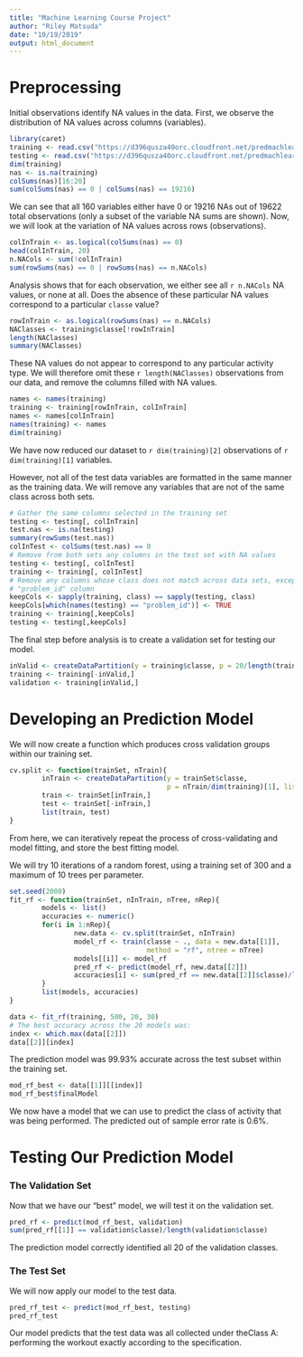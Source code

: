 ```yaml
---
title: "Machine Learning Course Project"
author: "Riley Matsuda"
date: "10/19/2019"
output: html_document
---
```

# Preprocessing

Initial observations identify NA values in the data. First, we observe the 
distribution of NA values across columns (variables).

```r
library(caret)
training <- read.csv("https://d396qusza40orc.cloudfront.net/predmachlearn/pml-training.csv")
testing <- read.csv("https://d396qusza40orc.cloudfront.net/predmachlearn/pml-testing.csv")
dim(training)
nas <- is.na(training)
colSums(nas)[16:20]
sum(colSums(nas) == 0 | colSums(nas) == 19216)
```

We can see that all 160 variables either have 0 or 19216 NAs out of 19622
total observations (only a subset of the variable NA sums are shown). Now, we
will look at the variation of NA values across rows (observations).

```r
colInTrain <- as.logical(colSums(nas) == 0)
head(colInTrain, 20)
n.NACols <- sum(!colInTrain)
sum(rowSums(nas) == 0 | rowSums(nas) == n.NACols)
```

Analysis shows that for each observation, we either see all `r n.NACols`
NA values, or none at all. Does the absence of these particular NA values
correspond to a particular `classe` value?

```r
rowInTrain <- as.logical(rowSums(nas) == n.NACols)
NAClasses <- training$classe[!rowInTrain]
length(NAClasses)
summary(NAClasses)
```

These NA values do not appear to correspond to any particular activity type.
We will therefore omit these `r length(NAClasses)` observations from our data,
and remove the columns filled with NA values.

```r
names <- names(training)
training <- training[rowInTrain, colInTrain]
names <- names[colInTrain]
names(training) <- names
dim(training)
```

We have now reduced our dataset to `r dim(training)[2]` observations of 
`r dim(training)[1]` variables.

However, not all of the test data variables are formatted in the same manner as
the training data. We will remove any variables that are not of the same class
across both sets.

```r
# Gather the same columns selected in the training set
testing <- testing[, colInTrain]
test.nas <- is.na(testing)
summary(rowSums(test.nas))
colInTest <- colSums(test.nas) == 0
# Remove from both sets any columns in the test set with NA values
testing <- testing[, colInTest]
training <- training[, colInTest]
# Remove any columns whose class does not match across data sets, except for the
# "problem_id" column
keepCols <- sapply(training, class) == sapply(testing, class)
keepCols[which(names(testing) == "problem_id")] <- TRUE
training <- training[,keepCols]
testing <- testing[,keepCols]
```

The final step before analysis is to create a validation set for testing our
model.

```r
inValid <- createDataPartition(y = training$classe, p = 20/length(training$classe), list = FALSE)
training <- training[-inValid,]
validation <- training[inValid,]
```

# Developing an Prediction Model

We will now create a function which produces cross validation groups within our
training set.

```r
cv.split <- function(trainSet, nTrain){
        inTrain <- createDataPartition(y = trainSet$classe, 
                                       p = nTrain/dim(training)[1], list = FALSE)
        train <- trainSet[inTrain,]
        test <- trainSet[-inTrain,]
        list(train, test)
}
```

From here, we can iteratively repeat the process of cross-validating and model
fitting, and store the best fitting model. 

We will try 10 iterations of a random forest, using a training set of 300
and a maximum of 10 trees per parameter.

```r
set.seed(2000)
fit_rf <- function(trainSet, nInTrain, nTree, nRep){
        models <- list()
        accuracies <- numeric()
        for(i in 1:nRep){
                new.data <- cv.split(trainSet, nInTrain)
                model_rf <- train(classe ~ ., data = new.data[[1]], 
                                  method = "rf", ntree = nTree)
                models[[i]] <- model_rf
                pred_rf <- predict(model_rf, new.data[[2]])
                accuracies[i] <- sum(pred_rf == new.data[[2]]$classe)/length(new.data[[2]]$classe)
        }
        list(models, accuracies)
}

data <- fit_rf(training, 500, 20, 30)
# The best accuracy across the 20 models was:
index <- which.max(data[[2]])
data[[2]][index]
```
The prediction model was 99.93% accurate across the test subset within the
training set.

```r
mod_rf_best <- data[[1]][[index]]
mod_rf_best$finalModel
```

We now have a model that we can use to predict the class of activity that was
being performed. The predicted out of sample error rate is 0.6%.

# Testing Our Prediction Model
### The Validation Set

Now that we have our "best" model, we will test it on the validation set.

``` r
pred_rf <- predict(mod_rf_best, validation)
sum(pred_rf[[1]] == validation$classe)/length(validation$classe)
```

The prediction model correctly identified all 20 of the validation classes. 

### The Test Set

We will now apply our model to the test data.

``` r
pred_rf_test <- predict(mod_rf_best, testing)
pred_rf_test
```

Our model predicts that the test data was all collected under theClass A: 
performing the workout exactly according to the specification.
